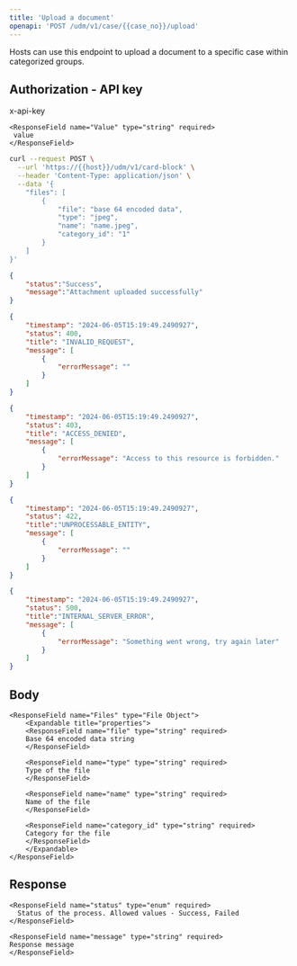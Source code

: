 ```yaml
---
title: 'Upload a document'
openapi: 'POST /udm/v1/case/{{case_no}}/upload'
---
```


<Card title="POST /udm/v1/case/{{case_no}}/upload" horizontal>
</Card>

Hosts can use this endpoint to upload a document to a specific case within categorized groups.


Authorization - API key
---
 <ResponseField name="Key" type="string" required>
      x-api-key
    </ResponseField>

    <ResponseField name="Value" type="string" required>
     value
    </ResponseField>  


<RequestExample>

```bash cURL
curl --request POST \
  --url 'https://{{host}}/udm/v1/card-block' \
  --header 'Content-Type: application/json' \
  --data '{
    "files": [
        {
            "file": "base 64 encoded data",
            "type": "jpeg",
            "name": "name.jpeg",
            "category_id": "1"
        }
    ]
}'
```
</RequestExample>

<ResponseExample>

```json 200
{
    "status":"Success",
    "message":"Attachment uploaded successfully"
}
```

```json 400
{
    "timestamp": "2024-06-05T15:19:49.2490927",
    "status": 400,
    "title": "INVALID_REQUEST",
    "message": [
        {
            "errorMessage": ""
        }
    ]
}
```

```json 403
{
    "timestamp": "2024-06-05T15:19:49.2490927",
    "status": 403,
    "title": "ACCESS_DENIED",
    "message": [
        {
            "errorMessage": "Access to this resource is forbidden."
        }
    ]
}
```

```json 422
{
    "timestamp": "2024-06-05T15:19:49.2490927",
    "status": 422,
    "title":"UNPROCESSABLE_ENTITY",
    "message": [
        {
            "errorMessage": ""
        }
    ]
}
```

```json 500
{
    "timestamp": "2024-06-05T15:19:49.2490927",
    "status": 500,
    "title":"INTERNAL_SERVER_ERROR",
    "message": [
        {
            "errorMessage": "Something went wrong, try again later"
        }
    ]
}
```
</ResponseExample>

Body
--- 

    <ResponseField name="Files" type="File Object">
        <Expandable title="properties">
        <ResponseField name="file" type="string" required>
        Base 64 encoded data string
        </ResponseField>

        <ResponseField name="type" type="string" required>
        Type of the file
        </ResponseField>

        <ResponseField name="name" type="string" required>
        Name of the file
        </ResponseField>

        <ResponseField name="category_id" type="string" required>
        Category for the file
        </ResponseField>
        </Expandable>
    </ResponseField>


Response
--- 

    <ResponseField name="status" type="enum" required>
      Status of the process. Allowed values - Success, Failed
    </ResponseField>

    <ResponseField name="message" type="string" required>
    Response message
    </ResponseField>

